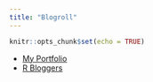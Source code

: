 ```yaml
---
title: "Blogroll"
---
```


```r
knitr::opts_chunk$set(echo = TRUE)
```

* [My Portfolio](https://shrishtiport89.wixsite.com/shrishtivaish)
* [R Bloggers](https://www.r-bloggers.com/)